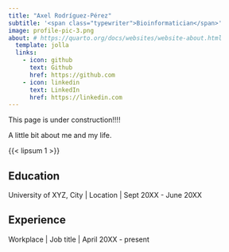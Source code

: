 ```yaml
---
title: "Axel Rodríguez-Pérez"
subtitle: '<span class="typewriter">Bioinformatician</span>'
image: profile-pic-3.png
about: # https://quarto.org/docs/websites/website-about.html
  template: jolla
  links:
    - icon: github
      text: Github
      href: https://github.com
    - icon: linkedin
      text: LinkedIn
      href: https://linkedin.com
---
```


This page is under construction!!!!

A little bit about me and my life.

{{< lipsum 1 >}}

## Education

University of XYZ, City \| Location \| Sept 20XX - June 20XX

## Experience

Workplace \| Job title \| April 20XX - present
